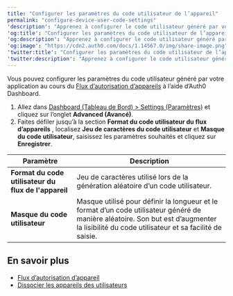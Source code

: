 ```yaml
---
title: "Configurer les paramètres du code utilisateur de l’appareil"
permalink: "configure-device-user-code-settings"
'description': "Apprenez à configurer le code utilisateur généré par vos applications au cours du flux d’autorisation d’appareil à l’aide du Auth0 Dashboard."
'og:title': "Configurer les paramètres du code utilisateur de l’appareil"
'og:description': "Apprenez à configurer le code utilisateur généré par vos applications au cours du flux d’autorisation d’appareil à l’aide du Auth0 Dashboard."
'og:image': "https://cdn2.auth0.com/docs/1.14567.0/img/share-image.png"
'twitter:title': "Configurer les paramètres du code utilisateur de l’appareil"
'twitter:description': "Apprenez à configurer le code utilisateur généré par vos applications au cours du flux d’autorisation d’appareil à l’aide du Auth0 Dashboard."
---
```


Vous pouvez configurer les paramètres du code utilisateur généré par votre application au cours du [Flux d’autorisation d’appareils](/docs/fr-ca/flows/concepts/device-auth) à l’aide d’<Tooltip href="/docs/docs/fr-ca/glossary?term=auth0-dashboard" tip="Auth0 Dashboard
Principal produit d’Auth0 pour configurer vos services." cta="Voir le glossaire">Auth0 Dashboard</Tooltip>.

1. Allez dans [Dashboard (Tableau de Bord) > Settings (Paramètres)](https://manage.auth0.com/#/tenant) et cliquez sur l’onglet **Advanced (Avancé)**.
2. Faites défiler jusqu’à la section **Format du code utilisateur du flux d’appareils** , localisez **Jeu de caractères du code utilisateur** et **Masque du code utilisateur**, saisissez les paramètres souhaités et cliquez sur **Enregistrer**.

<table class="table"><thead>
<tr>
<th>Paramètre</th>
<th>Description</th>
</tr>
</thead>
<tbody>
<tr>
<td><strong>Format du code utilisateur du flux de l'appareil</strong></td>
<td>Jeu de caractères utilisé lors de la génération aléatoire d’un code utilisateur.</td>
</tr>
<tr>
<td><strong>Masque du code utilisateur</strong></td>
<td>Masque utilisé pour définir la longueur et le format d’un code utilisateur généré de manière aléatoire. Son but est d’augmenter la lisibilité du code utilisateur et sa facilité de saisie.</td>
</tr>
</tbody>
</table>

## En savoir plus

* [Flux d’autorisation d’appareil](/docs/fr-ca/get-started/authentication-and-authorization-flow/device-authorization-flow)
* [Dissocier les appareils des utilisateurs](/docs/fr-ca/manage-users/user-accounts/unlink-devices-from-users)